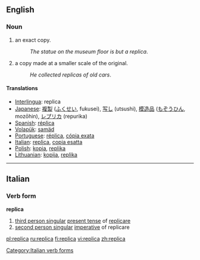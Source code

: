==English==
===Noun===
#an exact copy.
#:''The statue on the museum floor is but a replica''.
#a copy made at a smaller scale of the original.
#:''He collected replicas of old cars''.

==== Translations ====
*[[Interlingua]]: replica
*[[Japanese]]: [[複製]] ([[ふくせい]], fukusei), [[写し]] (utsushi), [[模造品]] ([[もぞうひん]], mozōhin), [[レプリカ]] (repurika)
*[[Spanish]]: [[réplica]]
*[[Volapük]]: [[samäd]]
*[[Portuguese]]: [[réplica]], [[cópia exata]]
*[[Italian]]: [[replica]], [[copia esatta]]
*[[Polish]]: [[kopia]], [[replika]]
*[[Lithuanian]]: [[kopija]], [[replika]]


----

==Italian==

===Verb form===
'''replica'''

# [[third person singular]]  [[present tense]] of [[replicare]]
# [[second person singular]] [[imperative]] of replicare

[[Category:Italian verb forms]]

[[pl:replica]]
[[ru:replica]]
[[fi:replica]]
[[vi:replica]]
[[zh:replica]]